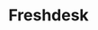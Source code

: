 ---
title: 'Freshdesk'
description: 'The Carbon Connect `enabledIntegrations` value for Dropbox is `FRESHDESK`.'
---